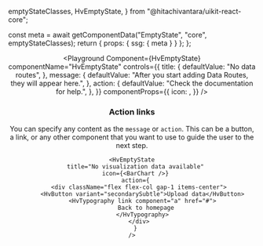   emptyStateClasses,
  HvEmptyState,
} from "@hitachivantara/uikit-react-core";


  const meta = await getComponentData("EmptyState", "core", emptyStateClasses);
  return { props: { ssg: { meta } } };
};

<Header />

<Playground
  Component={HvEmptyState}
  componentName="HvEmptyState"
  controls={{
    title: {
      defaultValue: "No data routes",
    },
    message: {
      defaultValue:
        "After you start adding Data Routes, they will appear here.",
    },
    action: {
      defaultValue: "Check the documentation for help.",
    },
  }}
  componentProps={{
    icon: <Info />,
  }}
/>

### Action links

You can specify any content as the `message` or `action`. This can be a button, a link, or any other component that you want to use to guide the user to the next step.

```tsx live
<HvEmptyState
  title="No visualization data available"
  icon={<BarChart />}
  action={
    <div className="flex flex-col gap-1 items-center">
      <HvButton variant="secondarySubtle">Upload data</HvButton>
      <HvTypography link component="a" href="#">
        Back to homepage
      </HvTypography>
    </div>
  }
/>
```

